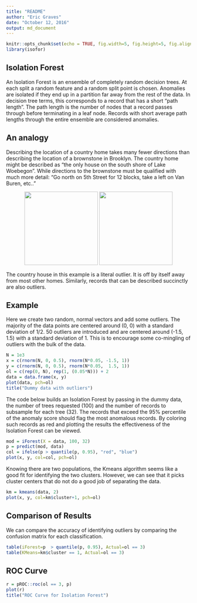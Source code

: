 ```yaml
---
title: "README"
author: "Eric Graves"
date: "October 12, 2016"
output: md_document
---
```


```r
knitr::opts_chunk$set(echo = TRUE, fig.width=5, fig.height=5, fig.align='center')
library(isofor)
```

## Isolation Forest

An Isolation Forest is an ensemble of completely random decision trees. At each split a random
feature and a random split point is chosen. Anomalies are isolated if they end up in a partition
far away from the rest of the data. In decision tree terms, this corresponds to a record that 
has a short "path length". The path length is the number of nodes that a record passes through
before terminating in a leaf node. Records with short average path lengths through the entire
ensemble are considered anomalies.

## An analogy

Describing the location of a country home takes many fewer directions than describing the 
location of a brownstone in Brooklyn. The country home might be described as "the only house
on the south shore of Lake Woebegon". While directions to the brownstone must be qualified
with much more detail: "Go north on 5th Street for 12 blocks, take a left on Van Buren, etc.."

<div style="text-align:center">
<img src="README_files/figure-markdown_strict/2_river-house.jpg" style="height: 200px;"/>
<img src="README_files/figure-markdown_strict/Brooklyn-brownstones.jpg" style="height: 200px;"/>
</div>

The country house in this example is a literal outlier. It is off by itself away from most other
homes. Similarly, records that can be described succinctly are also outliers.

## Example

Here we create two random, normal vectors and add some outliers. The majority of the data
points are centered around (0, 0) with a standard deviation of 1/2. 50 outliers are introduced
and are centered around (-1.5, 1.5) with a standard deviation of 1. This is to encourage some
co-mingling of outliers with the bulk of the data.

```r
N = 1e3
x = c(rnorm(N, 0, 0.5), rnorm(N*0.05, -1.5, 1))
y = c(rnorm(N, 0, 0.5), rnorm(N*0.05,  1.5, 1))
ol = c(rep(0, N), rep(1, (0.05*N))) + 2
data = data.frame(x, y)
plot(data, pch=ol)
title("Dummy data with outliers")
```

The code below builds an Isolation Forest by passing in the dummy data, the number of 
trees requested (100) and the number of records to subsample for each tree (32). The 
records that exceed the 95% percentile of the anomaly score should flag the most anomalous
records. By coloring such records as red and plotting the results the effectiveness of 
the Isolation Forest can be viewed. 

```r
mod = iForest(X = data, 100, 32)
p = predict(mod, data)
col = ifelse(p > quantile(p, 0.95), "red", "blue")
plot(x, y, col=col, pch=ol)
```

Knowing there are two populations, the Kmeans algorithm seems like a good fit for identifying
the two clusters. However, we can see that it picks cluster centers that do not do a good job
of separating the data.

```r
km = kmeans(data, 2)
plot(x, y, col=km$cluster+1, pch=ol)
```

## Comparison of Results

We can compare the accuracy of identifying outliers by comparing the confusion matrix for each
classification.

```r
table(iForest=p  > quantile(p, 0.95), Actual=ol == 3)
table(KMeans=km$cluster == 1, Actual=ol == 3)
```

## ROC Curve

```r
r = pROC::roc(ol == 3, p)
plot(r)
title("ROC Curve for Isolation Forest")
```

